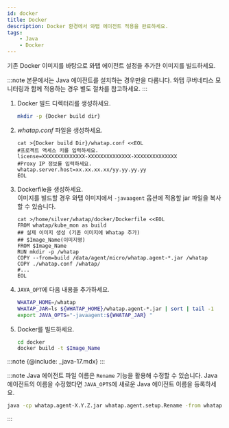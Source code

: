 ```yaml
---
id: docker
title: Docker
description: Docker 환경에서 와탭 에이전트 적용을 완료하세요.
tags:
    - Java
    - Docker
---
```


기존 Docker 이미지를 바탕으로 와탭 에이전트 설정을 추가한 이미지를 빌드하세요.

:::note
본문에서는 Java 에이전트를 설치하는 경우만을 다룹니다. 와탭 쿠버네티스 모니터링과 함께 적용하는 경우 별도 절차를 참고하세요.
:::

1. Docker 빌드 디렉터리를 생성하세요.

    ```bash
    mkdir -p {Docker build dir}
    ```

1. *whatap.conf* 파일을 생성하세요.

    ```docker {3,5} showLineNumbers
    cat >{Docker build Dir}/whatap.conf <<EOL
    #프로젝트 액세스 키를 입력하세요.
    license=XXXXXXXXXXXXXX-XXXXXXXXXXXXXX-XXXXXXXXXXXXXX 
    #Proxy IP 정보를 입력하세요.
    whatap.server.host=xx.xx.xx.xx/yy.yy.yy.yy 
    EOL
    ```

1. Dockerfile을 생성하세요.  
    이미지를 빌드할 경우 와탭 이미지에서 ```-javaagent``` 옵션에 적용할 jar 파일을 복사할 수 있습니다.
    
    ```docker
    cat >/home/silver/whatap/docker/Dockerfile <<EOL
    FROM whatap/kube_mon as build
    ## 실제 이미지 생성 (기존 이미지에 Whatap 추가)
    ## $Image_Name(이미지명)
    FROM $Image_Name
    RUN mkdir -p /whatap
    COPY --from=build /data/agent/micro/whatap.agent-*.jar /whatap
    COPY ./whatap.conf /whatap/
    #...
    EOL
    ```

1. ```JAVA_OPT```에 다음 내용을 추가하세요.

    ```bash
    WHATAP_HOME=/whatap
    WHATAP_JAR=ls ${WHATAP_HOME}/whatap.agent-*.jar | sort | tail -1
    export JAVA_OPTS="-javaagent:${WHATAP_JAR} "
    ```

1. Docker를 빌드하세요.

    ```bash
    cd docker
    docker build -t $Image_Name
    ```

:::note
{@include: _java-17.mdx}
:::

:::note
Java 에이전트 파일 이름은 `Rename` 기능을 활용해 수정할 수 있습니다. Java 에이전트의 이름을 수정했다면 `JAVA_OPTS`에 새로운 Java 에이전트 이름을 등록하세요.

```bash title='Java 에이전트 이름 수정 방법 예시'
java -cp whatap.agent-X.Y.Z.jar whatap.agent.setup.Rename -from whatap.agent-X.Y.Z.jar -to whatap.agent.jar
```
:::